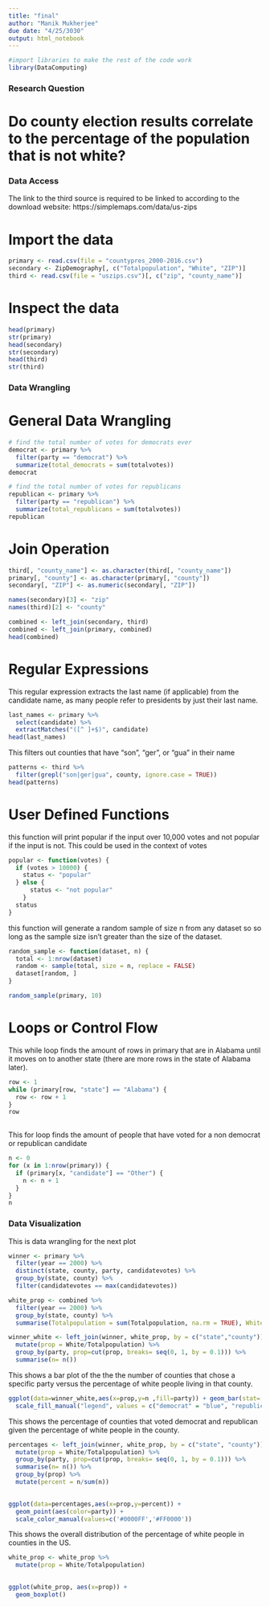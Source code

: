```yaml
---
title: "final"
author: "Manik Mukherjee"
due date: "4/25/3030"
output: html_notebook
---
```


```r
#import libraries to make the rest of the code work
library(DataComputing)
```

### Research Question

# Do county election results correlate to the percentage of the population that is not white?

### Data Access

The link to the third source is required to be linked to according to the download website: https://simplemaps.com/data/us-zips

# Import the data
```r
primary <- read.csv(file = "countypres_2000-2016.csv")
secondary <- ZipDemography[, c("Totalpopulation", "White", "ZIP")]
third <- read.csv(file = "uszips.csv")[, c("zip", "county_name")]
```

# Inspect the data
```r
head(primary)
str(primary)
head(secondary)
str(secondary)
head(third)
str(third)
```


### Data Wrangling

# General Data Wrangling

```r
# find the total number of votes for democrats ever
democrat <- primary %>%
  filter(party == "democrat") %>%
  summarize(total_democrats = sum(totalvotes))
democrat

# find the total number of votes for republicans
republican <- primary %>%
  filter(party == "republican") %>%
  summarize(total_republicans = sum(totalvotes))
republican
```

# Join Operation

```r
third[, "county_name"] <- as.character(third[, "county_name"])
primary[, "county"] <- as.character(primary[, "county"])
secondary[, "ZIP"] <- as.numeric(secondary[, "ZIP"])

names(secondary)[3] <- "zip"
names(third)[2] <- "county"
```


```r
combined <- left_join(secondary, third)
combined <- left_join(primary, combined)
head(combined)
```

# Regular Expressions

This regular expression extracts the last name (if applicable) from the candidate name, as many people refer to presidents by just their last name.

```r
last_names <- primary %>%
  select(candidate) %>%
  extractMatches("([^ ]+$)", candidate)
head(last_names)
```

This filters out counties that have "son", "ger", or "gua" in their name

```r
patterns <- third %>%
  filter(grepl("son|ger|gua", county, ignore.case = TRUE))
head(patterns)
```

# User Defined Functions

this function will print popular if the input over 10,000 votes and not popular if the input is not.  This could be used in the context of votes

```r
popular <- function(votes) {
  if (votes > 10000) {
    status <- "popular"
  } else {
      status <- "not popular"
    }
  status
}
```

this function will generate a random sample of size n from any dataset so so long as the sample size isn't greater than the size of the dataset.

```r
random_sample <- function(dataset, n) {
  total <- 1:nrow(dataset)
  random <- sample(total, size = n, replace = FALSE)
  dataset[random, ]
}

random_sample(primary, 10)
``` 

# Loops or Control Flow

This while loop finds the amount of rows in primary that are in Alabama until it moves on to another state (there are more rows in the state of Alabama later). 

```r
row <- 1
while (primary[row, "state"] == "Alabama") {
  row <- row + 1
}
row
  
``` 

This for loop finds the amount of people that have voted for a non democrat or republican candidate

```r
n <- 0
for (x in 1:nrow(primary)) {
  if (primary[x, "candidate"] == "Other") {
    n <- n + 1
  }
}
n
``` 


### Data Visualization

This is data wrangling for the next plot

```r

winner <- primary %>%
  filter(year == 2000) %>%
  distinct(state, county, party, candidatevotes) %>%
  group_by(state, county) %>%
  filter(candidatevotes == max(candidatevotes))

white_prop <- combined %>%
  filter(year == 2000) %>%
  group_by(state, county) %>%
  summarise(Totalpopulation = sum(Totalpopulation, na.rm = TRUE), White = sum(White, na.rm = TRUE))

winner_white <- left_join(winner, white_prop, by = c("state","county")) %>%
  mutate(prop = White/Totalpopulation) %>%
  group_by(party, prop=cut(prop, breaks= seq(0, 1, by = 0.1))) %>% 
  summarise(n= n())

``` 

This shows a bar plot of the the the number of counties that chose a specific party versus the percentage of white people living in that county.

```r

ggplot(data=winner_white,aes(x=prop,y=n ,fill=party)) + geom_bar(stat='identity',position='dodge', width=.9) +
  scale_fill_manual("legend", values = c("democrat" = "blue", "republican" = "red"))

``` 

This shows the percentage of counties that voted democrat and republican given the percentage of white people in the county.

```r
percentages <- left_join(winner, white_prop, by = c("state", "county")) %>%
  mutate(prop = White/Totalpopulation) %>%
  group_by(party, prop=cut(prop, breaks= seq(0, 1, by = 0.1))) %>% 
  summarise(n= n()) %>%
  group_by(prop) %>%
  mutate(percent = n/sum(n))
  

ggplot(data=percentages,aes(x=prop,y=percent)) + 
  geom_point(aes(color=party)) +
  scale_color_manual(values=c('#0000FF','#FF0000'))

``` 

This shows the overall distribution of the percentage of white people in counties in the US.

```r
white_prop <- white_prop %>%
  mutate(prop = White/Totalpopulation)
  

ggplot(white_prop, aes(x=prop)) +
  geom_boxplot()

``` 
